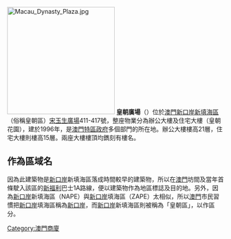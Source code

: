 [[File:Macau_Dynasty_Plaza.jpg|250px]]
'''皇朝廣場'''（{{lang-pt|'''Dynasty Plaza'''}}）位於[[澳門|澳門]][[新口岸新填海區|新口岸新填海區]]（俗稱皇朝區）[[宋玉生廣場|宋玉生廣場]]411-417號，整座物業分為辦公大樓及住宅大樓（皇朝花園），建於1996年，是[[澳門特區政府|澳門特區政府]]多個部門的所在地。辦公大樓樓高21層，住宅大樓則樓高15層。兩座大樓樓頂均鐫刻有樓名。

==作為區域名==
因為此建築物是[[新口岸|新口岸]]新填海區落成時間較早的建築物，所以在[[澳門|澳門]]坊間及當年首條駛入該區的[[新福利|新福利]]巴士1A路線，便以建築物作為地區標誌及目的地。另外，因為[[新口岸|新口岸]]新填海區（NAPE）與[[新口岸|新口岸]]填海區（ZAPE）太相似，所以[[澳門|澳門]]市民習慣把[[新口岸|新口岸]]填海區稱為[[新口岸|新口岸]]，而[[新口岸|新口岸]]新填海區則被稱為「皇朝區」，以作區分。

{{MO-stub}}
[[Category:澳門商廈|Category:澳門商廈]]